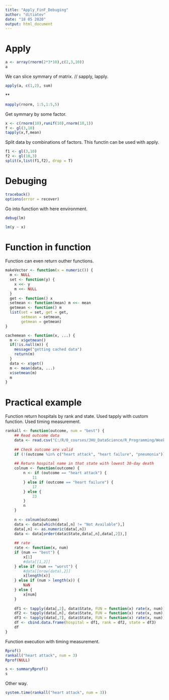 ```yaml
---
title: "Apply_FinF_Debuging"
author: "ditiatev"
date: "18 05 2020"
output: html_document
---
```

# Apply

```r
a <- array(rnorm(2*3*10),c(2,3,10))
a
```

We can slice symmary of matrix. // sapply, lapply.

```r
apply(a, c(1,2), sum)
```


**

```r
mapply(rnorm, 1:5,1:5,5)
```

Get symmary by some factor.

```r
x <- c(rnorm(10),runif(10),rnorm(10,1))
f <- gl(3,10)
tapply(x,f,mean)
```

Split data by combinations of factors. This functin can be used with apply.

```r
f1 <- gl(3,10)
f2 <- gl(10,3)
split(x,list(f1,f2), drop = T)
```

# Debuging

```r
traceback()
options(error = recover)
```

Go into function with here environment.

```r
debug(lm)
```

```r
lm(y ~ x)
```

# Function in function

Function can even return outher functions.

```r
makeVector <- function(x = numeric()) {
  m <- NULL
  set <- function(y) {
    x <<- y
    m <<- NULL
  }
  get <- function() x
  setmean <- function(mean) m <<- mean
  getmean <- function() m
  list(set = set, get = get,
       setmean = setmean,
       getmean = getmean)
}

cachemean <- function(x, ...) {
  m <- x$getmean()
  if(!is.null(m)) {
    message("getting cached data")
    return(m)
  }
  data <- x$get()
  m <- mean(data, ...)
  x$setmean(m)
  m
}
```


# Practical example

Function return hospitals by rank and state.
Used tapply with custom function.
Used timing measurement.

```r
rankall <- function(outcome, num = "best") {
    ## Read outcome data
    data <- read.csv("C:/R/0_courses/JHU_DataScience/R_Programming/Week4/outcome-of-care-measures.csv", colClasses = "character")
    
    ## Check outcome are valid
    if (!(outcome %in% c("heart attack", "heart failure", "pneumonia"))) stop(" invalid  outcome")
    
    ## Return hospital name in that state with lowest 30-day death
    colnum <- function(outcome) {
        n <- if (outcome == "heart attack") {
            11
        } else if (outcome == "heart failure") {
            17
        } else {
            23
        }
        n
    }
    
    n <- colnum(outcome)
    data <- data[which(data[,n] != "Not Available"),]
    data[,n] <- as.numeric(data[,n])
    data <- data[order(data$State,data[,n],data[,2]),]
    
    ## rate
    rate <- function(x, num)
    if (num == "best") {
        x[1]
        #data[[1,2]]
    } else if (num == "worst") {
        #data[[nrow(data),2]]
        x[length(x)]
    } else if (num > length(x)) {
        NaN
    } else {
        x[num]
    }
   
    df1 <- tapply(data[,2], data$State, FUN = function(x) rate(x, num))
    df2 <- tapply(data[,n], data$State, FUN = function(x) rate(x, num))
    df3 <- tapply(data[,7], data$State, FUN = function(x) rate(x, num))
    df <- cbind.data.frame(hospital = df1, rank = df2, state = df3)
    df
}
```

Function execution with timing measurement.

```r
Rprof()
rankall("heart attack", num = 3)
Rprof(NULL)
```


```r
s <- summaryRprof()
s
```

Other way.

```r
system.time(rankall("heart attack", num = 3))
```



